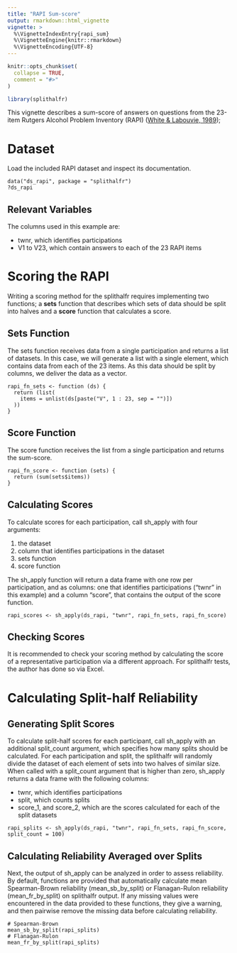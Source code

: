 ```yaml
---
title: "RAPI Sum-score"
output: rmarkdown::html_vignette
vignette: >
  %\VignetteIndexEntry{rapi_sum}
  %\VignetteEngine{knitr::rmarkdown}
  %\VignetteEncoding{UTF-8}
---
```


```r
knitr::opts_chunk$set(
  collapse = TRUE,
  comment = "#>"
)
```

```r
library(splithalfr)
```
This vignette describes a sum-score of answers on questions from the 23-item Rutgers Alcohol Problem Inventory (RAPI)
([White & Labouvie, 1989](https://research.alcoholstudies.rutgers.edu/rapi));

# Dataset
Load the included RAPI dataset and inspect its documentation.
```
data("ds_rapi", package = "splithalfr")
?ds_rapi
```
## Relevant Variables
The columns used in this example are:

* twnr, which identifies participations
* V1 to V23, which contain answers to each of the 23 RAPI items

# Scoring the RAPI
Writing a scoring method for the splithalfr requires implementing two functions; a **sets** function that describes which sets of data should be split into halves and a **score** function that calculates a score. 

## Sets Function
The sets function receives data from a single participation and returns a list of datasets. In this case, we will generate a list with a single element, which contains data from each of the 23 items. As this data should be split by columns, we deliver the data as a vector.
```
rapi_fn_sets <- function (ds) {
  return (list(
    items = unlist(ds[paste("V", 1 : 23, sep = "")])
  ))
}
```

## Score Function
The score function receives the list from a single participation and returns the sum-score.
```
rapi_fn_score <- function (sets) {
  return (sum(sets$items))
}
```

## Calculating Scores
To calculate scores for each participation, call sh_apply with four arguments: 

1. the dataset
2. column that identifies participations in the dataset
3. sets function
4. score function

The sh_apply function will return a data frame with one row per participation, and as columns: one that identifies participations ("twnr" in this example) and a column "score", that contains the output of the score function.
```
rapi_scores <- sh_apply(ds_rapi, "twnr", rapi_fn_sets, rapi_fn_score)
```

## Checking Scores
It is recommended to check your scoring method by calculating the score of a representative participation via a different approach. For splithalfr tests, the author has done so via Excel. 

# Calculating Split-half Reliability

## Generating Split Scores
To calculate split-half scores for each participant, call sh_apply with an additional split_count argument, which specifies how many splits should be calculated. For each participation and split, the splithalfr will randomly divide the dataset of each element of sets into two halves of similar size. When called with a split_count argument that is higher than zero, sh_apply returns a data frame with the following columns:

* twnr, which identifies participations
* split, which counts splits
* score_1, and score_2, which are the scores calculated for each of the split datasets

```
rapi_splits <- sh_apply(ds_rapi, "twnr", rapi_fn_sets, rapi_fn_score, split_count = 100)
```

## Calculating Reliability Averaged over Splits
Next, the output of sh_apply can be analyzed in order to assess reliability. By default, functions are provided that automatically calculate mean Spearman-Brown reliability (mean_sb_by_split) or Flanagan-Rulon reliability (mean_fr_by_split) on splithalfr output. If any missing values were encountered in the data provided to these functions, they give a warning, and then pairwise remove the missing data before calculating reliability.
```
# Spearman-Brown
mean_sb_by_split(rapi_splits)
# Flanagan-Rulon
mean_fr_by_split(rapi_splits)
```





